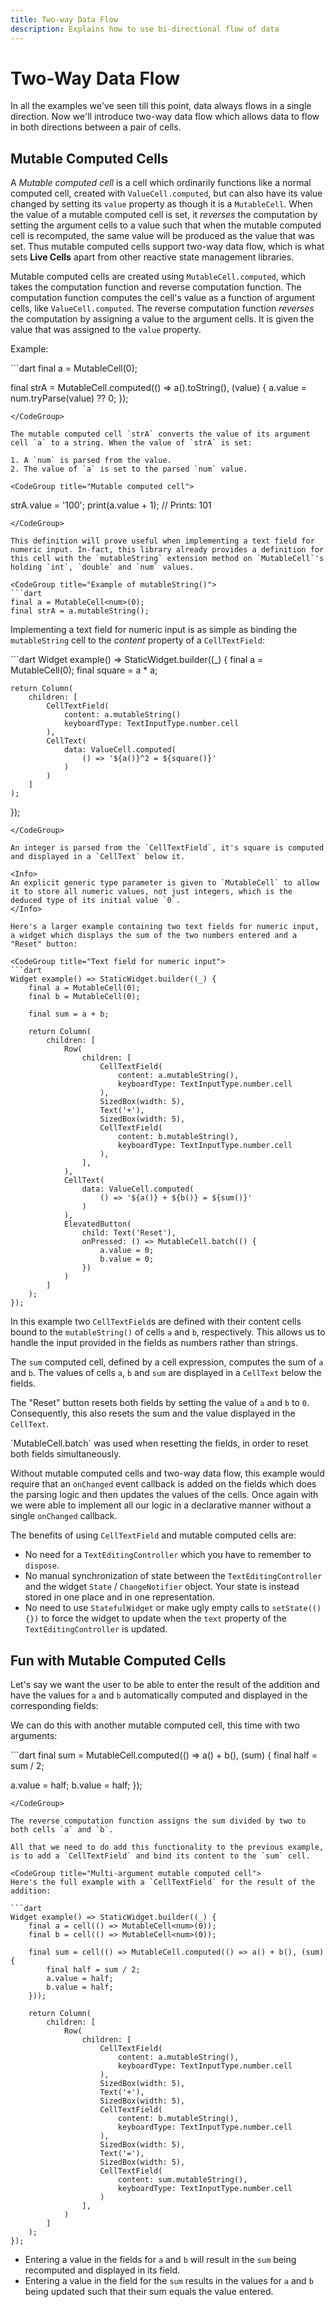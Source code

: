 ```yaml
---
title: Two-way Data Flow
description: Explains how to use bi-directional flow of data
---
```


# Two-Way Data Flow

In all the examples we've seen till this point, data always flows in a
single direction. Now we'll introduce two-way data flow which allows
data to flow in both directions between a pair of cells.

## Mutable Computed Cells

A *Mutable computed cell* is a cell which ordinarily functions like a
normal computed cell, created with `ValueCell.computed`, but can also
have its value changed by setting its `value` property as though it is
a `MutableCell`. When the value of a mutable computed cell is set, it
*reverses* the computation by setting the argument cells to a value
such that when the mutable computed cell is recomputed, the same value
will be produced as the value that was set. Thus mutable computed
cells support two-way data flow, which is what sets **Live Cells**
apart from other reactive state management libraries.

Mutable computed cells are created using `MutableCell.computed`, which
takes the computation function and reverse computation function. The
computation function computes the cell's value as a function of
argument cells, like `ValueCell.computed`. The reverse computation
function *reverses* the computation by assigning a value to the
argument cells. It is given the value that was assigned to the `value`
property.

Example:

<CodeGroup title="Mutable computed cell example">
```dart
final a = MutableCell<num>(0);

final strA = MutableCell.computed(() => a().toString(), (value) {
  a.value = num.tryParse(value) ?? 0;
});
```
</CodeGroup>

The mutable computed cell `strA` converts the value of its argument
cell `a` to a string. When the value of `strA` is set:

1. A `num` is parsed from the value.
2. The value of `a` is set to the parsed `num` value.

<CodeGroup title="Mutable computed cell">
```
strA.value = '100';
print(a.value + 1); // Prints: 101
```
</CodeGroup>

This definition will prove useful when implementing a text field for
numeric input. In-fact, this library already provides a definition for
this cell with the `mutableString` extension method on `MutableCell`'s
holding `int`, `double` and `num` values.

<CodeGroup title="Example of mutableString()">
```dart
final a = MutableCell<num>(0);
final strA = a.mutableString();
```
</CodeGroup>

Implementing a text field for numeric input is as simple as binding
the `mutableString` cell to the *content* property of a
`CellTextField`:

<CodeGroup title="Text field for numeric input">
```dart
Widget example() => StaticWidget.builder((_) {
    final a = MutableCell<num>(0);
    final square = a * a;
    
    return Column(
        children: [
            CellTextField(
                content: a.mutableString()  
                keyboardType: TextInputType.number.cell
            ),
            CellText(
                data: ValueCell.computed(
                    () => '${a()}^2 = ${square()}'
                )
            )
        ]
    );
});
```
</CodeGroup>

An integer is parsed from the `CellTextField`, it's square is computed
and displayed in a `CellText` below it.

<Info>
An explicit generic type parameter is given to `MutableCell` to allow
it to store all numeric values, not just integers, which is the
deduced type of its initial value `0`.
</Info>

Here's a larger example containing two text fields for numeric input,
a widget which displays the sum of the two numbers entered and a
"Reset" button:

<CodeGroup title="Text field for numeric input">
```dart
Widget example() => StaticWidget.builder((_) {
    final a = MutableCell(0);
    final b = MutableCell(0);
    
    final sum = a + b;
    
    return Column(
        children: [
            Row(
                children: [
                    CellTextField(
                        content: a.mutableString(),
                        keyboardType: TextInputType.number.cell
                    ),
                    SizedBox(width: 5),
                    Text('+'),
                    SizedBox(width: 5),
                    CellTextField(
                        content: b.mutableString(),
                        keyboardType: TextInputType.number.cell
                    ),
                ],
            ),
            CellText(
                data: ValueCell.computed(
                    () => '${a()} + ${b()} = ${sum()}'
                )
            ),
            ElevatedButton(
                child: Text('Reset'),
                onPressed: () => MutableCell.batch(() {
                    a.value = 0;
                    b.value = 0;
                })
            )
        ]
    );
});
```
</CodeGroup>

In this example two `CellTextField`s are defined with their content
cells bound to the `mutableString()` of cells `a` and `b`,
respectively. This allows us to handle the input provided in the
fields as numbers rather than strings.

The `sum` computed cell, defined by a cell expression, computes the
sum of `a` and `b`. The values of cells `a`, `b` and `sum` are
displayed in a `CellText` below the fields.

The "Reset" button resets both fields by setting the value of `a` and
`b` to `0`. Consequently, this also resets the sum and the value
displayed in the `CellText`.

<Info>
`MutableCell.batch` was used when resetting the fields, in order to
reset both fields simultaneously.
</Info>

Without mutable computed cells and two-way data flow, this example
would require that an `onChanged` event callback is added on the
fields which does the parsing logic and then updates the values of the
cells. Once again with we were able to implement all our logic in a
declarative manner without a single `onChanged` callback.

The benefits of using `CellTextField` and mutable computed cells are:

* No need for a `TextEditingController` which you have to remember to `dispose`.
* No manual synchronization of state between the `TextEditingController` and the widget `State` / 
  `ChangeNotifier` object. Your state is instead stored in one place and in one representation.
* No need to use `StatefulWidget` or make ugly empty calls to `setState(() {})` to force the widget
  to update when the `text` property of the `TextEditingController` is updated.

## Fun with Mutable Computed Cells

Let's say we want the user to be able to enter the result of the addition and have the values for
`a` and `b` automatically computed and displayed in the corresponding fields:

We can do this with another mutable computed cell, this time with two arguments:

<CodeGroup title="Multi-argument mutable computed cell">
```dart
final sum = MutableCell.computed(() => a() + b(), (sum) {
  final half = sum / 2;

  a.value = half;
  b.value = half;
});
```
</CodeGroup>

The reverse computation function assigns the sum divided by two to
both cells `a` and `b`.

All that we need to do add this functionality to the previous example,
is to add a `CellTextField` and bind its content to the `sum` cell.

<CodeGroup title="Multi-argument mutable computed cell">
Here's the full example with a `CellTextField` for the result of the addition:

```dart
Widget example() => StaticWidget.builder((_) {
    final a = cell(() => MutableCell<num>(0));
    final b = cell(() => MutableCell<num>(0));
    
    final sum = cell(() => MutableCell.computed(() => a() + b(), (sum) {
        final half = sum / 2;
        a.value = half;
        b.value = half;
    }));
    
    return Column(
        children: [
            Row(
                children: [
                    CellTextField(
                        content: a.mutableString(),
                        keyboardType: TextInputType.number.cell
                    ),
                    SizedBox(width: 5),
                    Text('+'),
                    SizedBox(width: 5),
                    CellTextField(
                        content: b.mutableString(),
                        keyboardType: TextInputType.number.cell
                    ),
                    SizedBox(width: 5),
                    Text('='),
                    SizedBox(width: 5),
                    CellTextField(
                        content: sum.mutableString(),
                        keyboardType: TextInputType.number.cell
                    )
                ],
            )
        ]
    );
});
```
</CodeGroup>

* Entering a value in the fields for `a` and `b` will result in the
  `sum` being recomputed and displayed in its field.
* Entering a value in the field for the `sum` results in the values for
  `a` and `b` being updated such that their sum equals the value entered.
